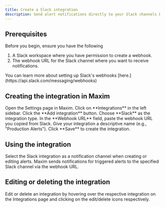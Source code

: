 ```yaml
---
title: Create a Slack integration
description: Send alert notifications directly to your Slack channels by creating a Slack integration in Maxim.
---
```




## Prerequisites

Before you begin, ensure you have the following

1. A Slack workspace where you have permission to create a webhook.
2. The webhook URL for the Slack channel where you want to receive notifications.

<Note>
You can learn more about setting up Slack's webhooks [here.](https://api.slack.com/messaging/webhooks)
</Note>

## Creating the integration in Maxim

<Steps>
<Step title="Open Settings">
Open the Settings page in Maxim.
</Step>
<Step title="Navigate to Integrations">
Click on **Integrations** in the left sidebar.
</Step>
<Step title="Add integration">
Click the **Add integration** button.
</Step>
<Step title="Select Slack">
Choose **Slack** as the integration type.
</Step>
<Step title="Enter webhook URL">
In the **Webhook URL** field, paste the webhook URL you copied from Slack.
</Step>
<Step title="Name your integration">
Give your integration a descriptive name (e.g., "Production Alerts").
</Step>
<Step title="Save configuration">
Click **Save** to create the integration.
</Step>
</Steps>

<MaximPlayer url="https://drive.google.com/file/d/13M37GXnqLgsTLFzPKm2EB3oIlYgLhz9I/preview" />

## Using the integration

Select the Slack integration as a notification channel when creating or editing alerts. Maxim sends notifications for triggered alerts to the specified Slack channel via the webhook URL.

## Editing or deleting the integration

Edit or delete an integration by hovering over the respective integration on the Integrations page and clicking on the edit/delete icons respectively.